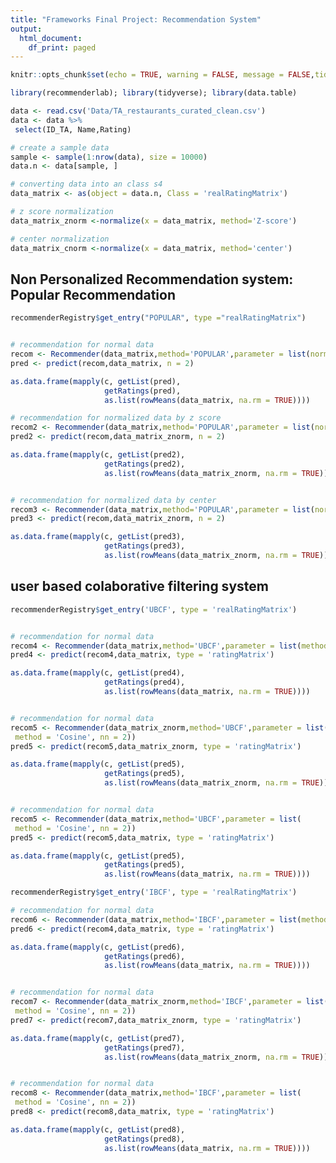 ```yaml
---
title: "Frameworks Final Project: Recommendation System"
output:
  html_document:
    df_print: paged
---
```


```r
knitr::opts_chunk$set(echo = TRUE, warning = FALSE, message = FALSE,tidy = TRUE)
```

```r
library(recommenderlab); library(tidyverse); library(data.table)
```

```r
data <- read.csv('Data/TA_restaurants_curated_clean.csv')
data <- data %>%
 select(ID_TA, Name,Rating)
```

```r

# create a sample data 
sample <- sample(1:nrow(data), size = 10000)
data.n <- data[sample, ]

# converting data into an class s4
data_matrix <- as(object = data.n, Class = 'realRatingMatrix')

# z score normalization 
data_matrix_znorm <-normalize(x = data_matrix, method='Z-score')

# center normalization 
data_matrix_cnorm <-normalize(x = data_matrix, method='center')

```

## Non Personalized Recommendation system: Popular Recommendation 

```r
recommenderRegistry$get_entry("POPULAR", type ="realRatingMatrix")


# recommendation for normal data 
recom <- Recommender(data_matrix,method='POPULAR',parameter = list(normalize=NULL))
pred <- predict(recom,data_matrix, n = 2)

as.data.frame(mapply(c, getList(pred), 
                     getRatings(pred), 
                     as.list(rowMeans(data_matrix, na.rm = TRUE))))

# recommendation for normalized data by z score
recom2 <- Recommender(data_matrix,method='POPULAR',parameter = list(normalize=NULL))
pred2 <- predict(recom,data_matrix_znorm, n = 2)

as.data.frame(mapply(c, getList(pred2), 
                     getRatings(pred2), 
                     as.list(rowMeans(data_matrix_znorm, na.rm = TRUE))))


# recommendation for normalized data by center
recom3 <- Recommender(data_matrix,method='POPULAR',parameter = list(normalize=NULL))
pred3 <- predict(recom,data_matrix_znorm, n = 2)

as.data.frame(mapply(c, getList(pred3), 
                     getRatings(pred3), 
                     as.list(rowMeans(data_matrix_znorm, na.rm = TRUE))))


```

## user based colaborative filtering system 

```r
recommenderRegistry$get_entry('UBCF', type = 'realRatingMatrix')


# recommendation for normal data 
recom4 <- Recommender(data_matrix,method='UBCF',parameter = list(method = 'Cosine', nn = 2))
pred4 <- predict(recom4,data_matrix, type = 'ratingMatrix')

as.data.frame(mapply(c, getList(pred4), 
                     getRatings(pred4), 
                     as.list(rowMeans(data_matrix, na.rm = TRUE))))


# recommendation for normal data 
recom5 <- Recommender(data_matrix_znorm,method='UBCF',parameter = list(
 method = 'Cosine', nn = 2))
pred5 <- predict(recom5,data_matrix_znorm, type = 'ratingMatrix')

as.data.frame(mapply(c, getList(pred5), 
                     getRatings(pred5), 
                     as.list(rowMeans(data_matrix_znorm, na.rm = TRUE))))


# recommendation for normal data 
recom5 <- Recommender(data_matrix,method='UBCF',parameter = list(
 method = 'Cosine', nn = 2))
pred5 <- predict(recom5,data_matrix, type = 'ratingMatrix')

as.data.frame(mapply(c, getList(pred5), 
                     getRatings(pred5), 
                     as.list(rowMeans(data_matrix, na.rm = TRUE))))
```

```r
recommenderRegistry$get_entry('IBCF', type = 'realRatingMatrix')

# recommendation for normal data 
recom6 <- Recommender(data_matrix,method='IBCF',parameter = list(method = 'Cosine', nn = 2))
pred6 <- predict(recom4,data_matrix, type = 'ratingMatrix')

as.data.frame(mapply(c, getList(pred6), 
                     getRatings(pred6), 
                     as.list(rowMeans(data_matrix, na.rm = TRUE))))


# recommendation for normal data 
recom7 <- Recommender(data_matrix_znorm,method='IBCF',parameter = list(
 method = 'Cosine', nn = 2))
pred7 <- predict(recom7,data_matrix_znorm, type = 'ratingMatrix')

as.data.frame(mapply(c, getList(pred7), 
                     getRatings(pred7), 
                     as.list(rowMeans(data_matrix_znorm, na.rm = TRUE))))


# recommendation for normal data 
recom8 <- Recommender(data_matrix,method='IBCF',parameter = list(
 method = 'Cosine', nn = 2))
pred8 <- predict(recom8,data_matrix, type = 'ratingMatrix')

as.data.frame(mapply(c, getList(pred8), 
                     getRatings(pred8), 
                     as.list(rowMeans(data_matrix, na.rm = TRUE))))
```
